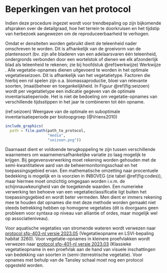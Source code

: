 # Beperkingen van het protocol

```{=html}
<!--
Alleen in te vullen indien van toepassing.
Bespreek onder welke condities het protocol niet gebruikt kan worden of wanneer afwijkingen nodig zijn ten opzichte van het standaard protocol.
Vermeld hier ook mogelijke interferenties, knelpunten, ...
-->
```
Indien deze procedure ingezet wordt voor trendbepaling op zijn bijkomende afspraken over de detailgraad, hoe het terrein te doorkruisen en het tijdstip van herbezoek aangewezen om de reproduceerbaarheid te verhogen.

Omdat er densiteiten worden gebruikt dient de teleenheid nader omschreven te worden.
Dit is afhankelijk van de groeivorm van de plantensoort (bv. zijn alle bladeren van een adelaarsvaren één teleenheid, ondergronds verbonden door een wortelstok of dienen we elk afzonderlijk blad als teleenheid te rekenen; zie bij hoofdstuk \@ref(werkwijze) Werkwijze .
Alle vegetatie-opnames dienen uitgevoerd te worden in het optimale vegetatieseizoen.
Dit is afhankelijk van het vegetatietype.
Factoren die hierbij een rol spelen zijn o.a.
biomassaproductie, bloei van relevante soorten, (maai)beheer en toegankelijkheid.
In Figuur \@ref(fig:seizoen) wordt per vegetatietype een indicatie gegeven van de optimale inventarisatieperiode.
Het is niet de bedoeling om vegetatie-opnames van verschillende tijdsstippen in het jaar te combineren tot één opname.

(ref:seizoen) Weergave van de optimale en suboptimale inventarisatieperiode per biotoopgroep (@Vriens2010)

```r
include_graphics(
  path = file.path(path_to_protocol,
                   "media",
                   "seizoen.png"))
```

Daarnaast dient er voldoende terugkoppeling te zijn tussen verschillende waarnemers om waarnemersafhankelijke variatie zo laag mogelijk te krijgen.
Bij gegevensverwerking moet rekening worden gehouden met de semi-kwantitatieve aard van de beheermonitoringsschaal en het toepassingsgebied ervan.
Een mathematische omzetting naar procentuele bedekking is mogelijk en is voorzien in INBOVEG (zie tabel \@ref(fig:codes)), maar hiermee moet omzichtig omgegaan worden i.v.m. de schijnnauwkeurigheid van de toegekende waarden.
Een numerieke verwerking ten behoeve van een vegetatieclassificatie ligt buiten het toepassingsgebied en wordt beter vermeden.
Men dient er immers rekening mee te houden dat opnames die met deze methode worden gemaakt niet steeds betrekking hebben op homogene vegetaties (dit is doorgaans geen probleem voor syntaxa op niveau van alliantie of ordes, maar mogelijk wel op associatieniveau).

Voor aquatische vegetaties van stromende wateren wordt verwezen naar [protocol sfp-403-nl versie 2023.05](../2023.05/index.html) (Vegetatieopname en LSVI-bepaling habitat 3260).
Voor vegetatie-opnames in kleinere proefvlakken wordt verwezen naar [protocol sfp-401-nl versie 2023.03](../2023.03/index.html) (Klassieke vegetatieopname in een proefvlak aan de hand van visuele inschattingen van bedekking van soorten in (semi-)terrestrische vegetatie).
Voor opnames met behulp van de Tansley schaal moet nog een protocol opgesteld worden.

